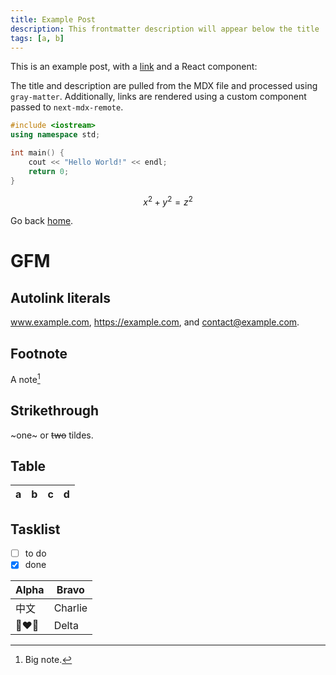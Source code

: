 ```yaml
---
title: Example Post
description: This frontmatter description will appear below the title
tags: [a, b]
---
```


This is an example post, with a [link](https://nextjs.org) and a React component:

<Winogrona />

The title and description are pulled from the MDX file and processed using `gray-matter`. Additionally, links are rendered using a custom component passed to `next-mdx-remote`.

```cpp
#include <iostream>
using namespace std;

int main() {
    cout << "Hello World!" << endl;
    return 0;
}
```

$$
x^2 + y^2 = z^2
$$

Go back [home](/).

# GFM

## Autolink literals

www.example.com, https://example.com, and contact@example.com.

## Footnote

A note[^1]

[^1]: Big note.

## Strikethrough

~one~ or ~~two~~ tildes.

## Table

| a | b  |  c |  d  |
| - | :- | -: | :-: |

## Tasklist

* [ ] to do
* [x] done

| Alpha    | Bravo   |
| -------- | ------- |
| 中文       | Charlie |
| 👩‍❤️‍👩 | Delta   |